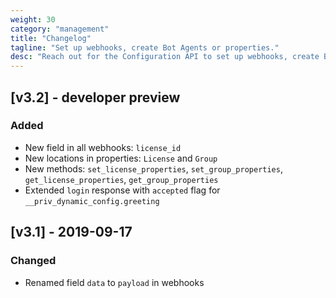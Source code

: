 ```yaml
---
weight: 30
category: "management"
title: "Changelog"
tagline: "Set up webhooks, create Bot Agents or properties."
desc: "Reach out for the Configuration API to set up webhooks, create Bot Agents or properties."
---
```


## [v3.2] - developer preview

### Added
- New field in all webhooks: `license_id`
- New locations in properties: `License` and `Group`
- New methods: `set_license_properties`, `set_group_properties`, `get_license_properties`, `get_group_properties`
- Extended `login` response with `accepted` flag for `__priv_dynamic_config.greeting`

## [v3.1] - 2019-09-17

### Changed
- Renamed field `data` to `payload` in webhooks
